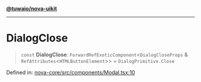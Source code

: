 [**@tuwaio/nova-uikit**](../../../README.md)

***

# DialogClose

> `const` **DialogClose**: `ForwardRefExoticComponent`\<`DialogCloseProps` & `RefAttributes`\<`HTMLButtonElement`\>\> = `DialogPrimitive.Close`

Defined in: [nova-core/src/components/Modal.tsx:10](https://github.com/TuwaIO/nova-uikit/blob/37786c480a824fa538051d78762f2a843e7b3f9e/packages/nova-core/src/components/Modal.tsx#L10)
